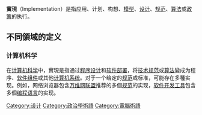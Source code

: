 {{Expand language|1=en|time=2021-03-08T15:00:23+00:00}}
'''實現'''（Implementation）是指应用、计划、构想、[[科學模型|模型]]、[[設計|设计]]、[[規格化|规范]]、[[算法|算法]]或[[政策|政策]]的执行。

== 不同領域的定义 ==

=== 计算机科学 ===
在[[计算机科学|计算机科学]]中，實現是指通过[[程序设计|程序设计]]和[[软件部署|软件部署]]，将[[技术规范|技术规范]]或[[算法|算法]]變成为程序、[[软件组件|软件组件]]或其他[[计算机系统|计算机系统]]。对于一个给定的[[规范|规范]]或标准，可能存在多種实现。例如，网络浏览器包含[[万维网联盟|万维网联盟]]推荐的多個[[规范|规范]]的实现，[[软件开发工具|软件开发工具]]包含多個[[编程语言|编程语言]]的实现。

[[Category:设计|Category:设计]]
[[Category:政治學術語|Category:政治學術語]]
[[Category:電腦術語|Category:電腦術語]]